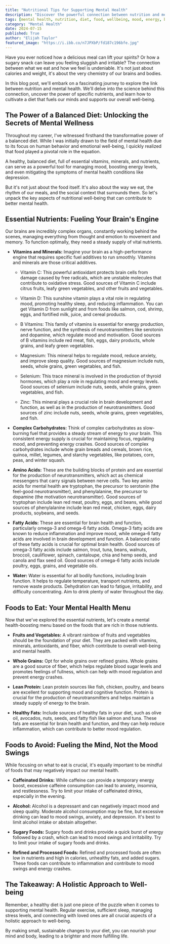 ```yaml
---
title: "Nutritional Tips for Supporting Mental Health"
description: "Discover the powerful connection between nutrition and mental well-being. This blog post explores essential nutrients, foods to eat and avoid, and practical tips to create a diet that supports mood, energy, and overall mental health."
tags: [mental health, nutrition, diet, food, wellbeing, mood, energy, brain health, vitamins, minerals, lifestyle, healthy eating, anxiety, depression]
category: "Mental Health"
date: 2024-07-15
published: True
author: "Elijah Taylor"
featured_image: "https://i.ibb.co/n7JPXbP/fd187c196bfe.jpg"
---
```



Have you ever noticed how a delicious meal can lift your spirits? Or how a sugary snack can leave you feeling sluggish and irritable?  The connection between what we eat and how we feel is undeniable.  It's not just about calories and weight, it's about the very chemistry of our brains and bodies.  

In this blog post, we'll embark on a fascinating journey to explore the link between nutrition and mental health.  We'll delve into the science behind this connection, uncover the power of specific nutrients, and learn how to cultivate a diet that fuels our minds and supports our overall well-being.

## The Power of a Balanced Diet:  Unlocking the Secrets of Mental Wellness

Throughout my career, I've witnessed firsthand the transformative power of a balanced diet.  While I was initially drawn to the field of mental health due to its focus on human behavior and emotional well-being, I quickly realized that food played a pivotal role in the equation.  

A healthy, balanced diet, full of essential vitamins, minerals, and nutrients, can serve as a powerful tool for managing mood, boosting energy levels, and even mitigating the symptoms of mental health conditions like depression.  

But it's not just about the food itself.  It's also about the way we eat, the rhythm of our meals, and the social context that surrounds them.  So let's unpack the key aspects of nutritional well-being that can contribute to better mental health.

## Essential Nutrients:  Fueling Your Brain's Engine

Our brains are incredibly complex organs, constantly working behind the scenes, managing everything from thought and emotion to movement and memory.  To function optimally, they need a steady supply of vital nutrients.

- **Vitamins and Minerals:** Imagine your brain as a high-performance engine that requires specific fuel additives to run smoothly.  Vitamins and minerals are those critical additives.  

  -  Vitamin C: This powerful antioxidant protects brain cells from damage caused by free radicals, which are unstable molecules that contribute to oxidative stress.  Good sources of Vitamin C include citrus fruits, leafy green vegetables, and other fruits and vegetables.

  - Vitamin D: This sunshine vitamin plays a vital role in regulating mood, promoting healthy sleep, and reducing inflammation.  You can get Vitamin D from sunlight and from foods like salmon, cod, shrimp, eggs, and fortified milk, juice, and cereal products.

  - B Vitamins: This family of vitamins is essential for energy production, nerve function, and the synthesis of neurotransmitters like serotonin and dopamine, which regulate mood and motivation.  Good sources of B vitamins include red meat, fish, eggs, dairy products, whole grains, and leafy green vegetables.

  - Magnesium: This mineral helps to regulate mood, reduce anxiety, and improve sleep quality.  Good sources of magnesium include nuts, seeds, whole grains, green vegetables, and fish.

  - Selenium: This trace mineral is involved in the production of thyroid hormones, which play a role in regulating mood and energy levels.  Good sources of selenium include nuts, seeds, whole grains, green vegetables, and fish.

  - Zinc: This mineral plays a crucial role in brain development and function, as well as in the production of neurotransmitters.  Good sources of zinc include nuts, seeds, whole grains, green vegetables, and fish.

- **Complex Carbohydrates:**  Think of complex carbohydrates as slow-burning fuel that provides a steady stream of energy to your brain.  This consistent energy supply is crucial for maintaining focus, regulating mood, and preventing energy crashes.  Good sources of complex carbohydrates include whole grain breads and cereals, brown rice, quinoa, millet, legumes, and starchy vegetables, like potatoes, corn, peas, and winter squash.

- **Amino Acids:**  These are the building blocks of protein and are essential for the production of neurotransmitters, which act as chemical messengers that carry signals between nerve cells.  Two key amino acids for mental health are tryptophan, the precursor to serotonin (the feel-good neurotransmitter), and phenylalanine, the precursor to dopamine (the motivation neurotransmitter).  Good sources of tryptophan include lean red meat, poultry, eggs, and beans, while good sources of phenylalanine include lean red meat, chicken, eggs, dairy products, soybeans, and seeds. 

- **Fatty Acids:**  These are essential for brain health and function, particularly omega-3 and omega-6 fatty acids.  Omega-3 fatty acids are known to reduce inflammation and improve mood, while omega-6 fatty acids are involved in brain development and function.  A balanced ratio of these fatty acids is crucial for optimal brain health.  Good sources of omega-3 fatty acids include salmon, trout, tuna, beans, walnuts, broccoli, cauliflower, spinach, cantaloupe, chia and hemp seeds, and canola and flax seed oil.  Good sources of omega-6 fatty acids include poultry, eggs, grains, and vegetable oils. 

- **Water:**  Water is essential for all bodily functions, including brain function.  It helps to regulate temperature, transport nutrients, and remove waste products.  Dehydration can lead to fatigue, irritability, and difficulty concentrating.  Aim to drink plenty of water throughout the day. 

## Foods to Eat:  Your Mental Health Menu

Now that we've explored the essential nutrients, let's create a mental health-boosting menu based on the foods that are rich in those nutrients.

- **Fruits and Vegetables:**  A vibrant rainbow of fruits and vegetables should be the foundation of your diet.  They are packed with vitamins, minerals, antioxidants, and fiber, which contribute to overall well-being and mental health.

- **Whole Grains:**  Opt for whole grains over refined grains.  Whole grains are a good source of fiber, which helps regulate blood sugar levels and promotes feelings of fullness, which can help with mood regulation and prevent energy crashes.

- **Lean Protein:** Lean protein sources like fish, chicken, poultry, and beans are excellent for supporting mood and cognitive function.  Protein is crucial for the production of neurotransmitters and helps maintain a steady supply of energy to the brain.

- **Healthy Fats:** Include sources of healthy fats in your diet, such as olive oil, avocados, nuts, seeds, and fatty fish like salmon and tuna.  These fats are essential for brain health and function, and they can help reduce inflammation, which can contribute to better mood regulation. 

## Foods to Avoid:  Fueling the Mind, Not the Mood Swings

While focusing on what to eat is crucial, it's equally important to be mindful of foods that may negatively impact our mental health.

- **Caffeinated Drinks:**  While caffeine can provide a temporary energy boost, excessive caffeine consumption can lead to anxiety, insomnia, and restlessness.  Try to limit your intake of caffeinated drinks, especially in the evening. 

- **Alcohol:**  Alcohol is a depressant and can negatively impact mood and sleep quality.  Moderate alcohol consumption may be fine, but excessive drinking can lead to mood swings, anxiety, and depression.  It's best to limit alcohol intake or abstain altogether. 

- **Sugary Foods:**  Sugary foods and drinks provide a quick burst of energy followed by a crash, which can lead to mood swings and irritability.  Try to limit your intake of sugary foods and drinks. 

- **Refined and Processed Foods:**  Refined and processed foods are often low in nutrients and high in calories, unhealthy fats, and added sugars.  These foods can contribute to inflammation and contribute to mood swings and energy crashes.  

## The Takeaway:  A Holistic Approach to Well-being

Remember, a healthy diet is just one piece of the puzzle when it comes to supporting mental health.  Regular exercise, sufficient sleep, managing stress levels, and connecting with loved ones are all crucial aspects of a holistic approach to well-being. 

By making small, sustainable changes to your diet, you can nourish your mind and body, leading to a brighter and more fulfilling life.